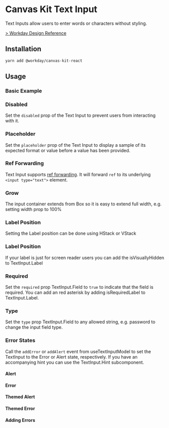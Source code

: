 


<Meta title="Labs/Text Input/React" component={TextInput} />

# Canvas Kit Text Input

Text Inputs allow users to enter words or characters without styling.

[> Workday Design Reference](https://design.workday.com/components/inputs/text-input)

## Installation

```sh
yarn add @workday/canvas-kit-react
```

## Usage

### Basic Example

<ExampleCodeBlock code={Basic} />

### Disabled

Set the `disabled` prop of the Text Input to prevent users from interacting with it.

<ExampleCodeBlock code={Disabled} />

### Placeholder

Set the `placeholder` prop of the Text Input to display a sample of its expected format or value
before a value has been provided.

<ExampleCodeBlock code={Placeholder} />

### Ref Forwarding

Text Input supports [ref forwarding](https://reactjs.org/docs/forwarding-refs.html). It will forward
`ref` to its underlying `<input type="text">` element.

<ExampleCodeBlock code={RefForwarding} />

### Grow

The input container extends from Box so it is easy to extend full width, e.g. setting width prop to
100%

<ExampleCodeBlock code={Grow} />

### Label Position

Setting the Label position can be done using HStack or VStack

<ExampleCodeBlock code={LabelPosition} />

### Label Position

If your label is just for screen reader users you can add the isVisuallyHidden to TextInput.Label

<ExampleCodeBlock code={HiddenLabel} />

### Required

Set the `required` prop TextInput.Field to `true` to indicate that the field is required. You can
add an red asterisk by adding isRequiredLabel to TextInput.Label.

<ExampleCodeBlock code={Required} />

### Type

Set the `type` prop TextInput.Field to any allowed string, e.g. password to change the input field
type.

<ExampleCodeBlock code={Password} />

### Error States

Call the `addError` or `addAlert` event from useTextInputModel to set the TextInput to the Error or
Alert state, respectively. If you have an accompanying hint you can use the TextInput.Hint
subcomponent.

#### Alert

<ExampleCodeBlock code={Alert} />

#### Error

<ExampleCodeBlock code={Error} />

#### Themed Alert

<ExampleCodeBlock code={ThemedAlert} />

#### Themed Error

<ExampleCodeBlock code={ThemedError} />

#### Adding Errors

<ExampleCodeBlock code={AddingErrors} />

